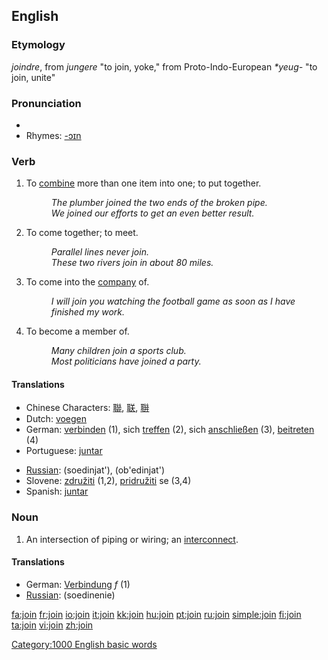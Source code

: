 ==English==

===Etymology===
{{OF.}} ''joindre'', from {{L.}} ''jungere'' "to join, yoke," from Proto-Indo-European ''*yeug-'' "to join, unite"

===Pronunciation===
*{{audio|en-us-join.ogg|Audio (US)}}
*Rhymes: [[Rhymes:English:-ɔɪn|-ɔɪn]]

===Verb===
{{en-verb}}

# To [[combine]] more than one item into one; to put together.
#:''The plumber joined the two ends of the broken pipe.''
#:''We joined our efforts to get an even better result.''
# To come together; to meet.
#:''Parallel lines never join.''
#:''These two rivers join in about 80 miles.''
# To come into the [[company]] of.
#:''I will join you watching the football game as soon as I have finished my work.''
# To become a member of.
#:''Many children join a sports club.''
#:''Most politicians have joined a party.''

====Translations====
{{top}}
*Chinese Characters: [[聯]], [[联]], [[聨]]
*Dutch: [[voegen]]
*German: [[verbinden]] (1), sich [[treffen]] (2), sich [[anschließen]] (3), [[beitreten]] (4)
*Portuguese: [[juntar]]
{{mid}}
*[[Russian]]: {{trad|ru|соединять}} (soedinjat'), {{trad|ru|объединять}} (ob'edinjat')
*Slovene: [[združiti]] (1,2), [[pridružiti]] se (3,4)
*Spanish: [[juntar]]
{{bottom}}

===Noun===
{{en-noun}}

# An intersection of piping or wiring; an [[interconnect]].

====Translations====
*German: [[Verbindung]] ''f'' (1)
*[[Russian]]: {{trad|ru|соединение}} (soedinenie)

[[Category:1000 English basic words]]

[[fa:join]]
[[fr:join]]
[[io:join]]
[[it:join]]
[[kk:join]]
[[hu:join]]
[[pt:join]]
[[ru:join]]
[[simple:join]]
[[fi:join]]
[[ta:join]]
[[vi:join]]
[[zh:join]]
